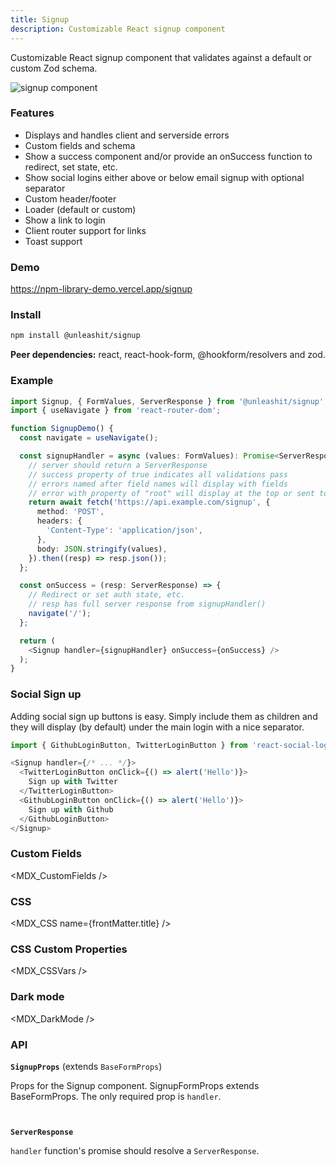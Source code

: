 ```yaml
---
title: Signup
description: Customizable React signup component
---
```


Customizable React signup component that validates against a default or custom Zod schema.

![signup component](https://raw.githubusercontent.com/unleashit/npm-library/master/packages/signup/signup.png)

### Features

- Displays and handles client and serverside errors
- Custom fields and schema
- Show a success component and/or provide an onSuccess function to redirect, set state, etc.
- Show social logins either above or below email signup with optional separator
- Custom header/footer
- Loader (default or custom)
- Show a link to login
- Client router support for links
- Toast support

### Demo
https://npm-library-demo.vercel.app/signup

### Install

```bash npm2yarn
npm install @unleashit/signup
```

**Peer dependencies:** react, react-hook-form, @hookform/resolvers and zod.

### Example

```typescript jsx
import Signup, { FormValues, ServerResponse } from '@unleashit/signup';
import { useNavigate } from 'react-router-dom';

function SignupDemo() {
  const navigate = useNavigate();

  const signupHandler = async (values: FormValues): Promise<ServerResponse> => {
    // server should return a ServerResponse
    // success property of true indicates all validations pass
    // errors named after field names will display with fields
    // error with property of "root" will display at the top or sent to toast
    return await fetch('https://api.example.com/signup', {
      method: 'POST',
      headers: {
        'Content-Type': 'application/json',
      },
      body: JSON.stringify(values),
    }).then((resp) => resp.json());
  };

  const onSuccess = (resp: ServerResponse) => {
    // Redirect or set auth state, etc.
    // resp has full server response from signupHandler()
    navigate('/');
  };

  return (
    <Signup handler={signupHandler} onSuccess={onSuccess} />
  );
}
```

### Social Sign up

Adding social sign up buttons is easy. Simply include them as children and they will display (by default) under the main login with a nice separator.

```typescript jsx
import { GithubLoginButton, TwitterLoginButton } from 'react-social-login-buttons';

<Signup handler={/* ... */}>
  <TwitterLoginButton onClick={() => alert('Hello')}>
    Sign up with Twitter
  </TwitterLoginButton>
  <GithubLoginButton onClick={() => alert('Hello')}>
    Sign up with Github
  </GithubLoginButton>
</Signup>
```

### Custom Fields
<MDX_CustomFields />

### CSS
<MDX_CSS name={frontMatter.title} />

### CSS Custom Properties
<MDX_CSSVars />

### Dark mode
<MDX_DarkMode />

### API

**`SignupProps`** (extends `BaseFormProps`)

Props for the Signup component. SignupFormProps extends BaseFormProps. The only required prop is `handler`.

```typescript file=./packages/signup/src/signup.tsx start=mdx_signup_props_start end=mdx_signup_props_end
```

```typescript file=./shared/common/src/types.ts start=mdx_base_form_start end=mdx_base_form_end
```

**`ServerResponse`**

`handler` function's promise should resolve a `ServerResponse`.

```typescript file=./packages/signup/src/types.ts start=mdx_server_response_start end=mdx_server_response_end
```

```typescript file=./shared/common/src/types.ts start=mdx_server_response_start end=mdx_server_response_end
```
